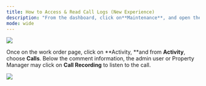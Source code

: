 ---
title: How to Access & Read Call Logs (New Experience)
description: "From the dashboard, click on**Maintenance**, and open the work order by either **searching and/or clicking the specific order number**. You can also use the **Filter** and **Clear Filters** option for a more refined search. To learn more about how to use the **Filter**, check out this help guide: **[How to Use the Filter Options in the Work Order Tab Page.](/s/topic/0TO5e000000h9wqGAA/How-to-Use-the-Filter-Options-in-the-Work-Order-Tab-Page)**"
mode: wide
---

<Frame>
  <img src="/images/rtaImage-517.jpg"/>
</Frame>

Once on the work order page, click on **Activity, **and from **Activity**, choose **Calls**. Below the comment information, the admin user or Property Manager may click on **Call Recording** to listen to the call.


<Frame>
  <img src="/images/rtaImage-518.jpg"/>
</Frame>
